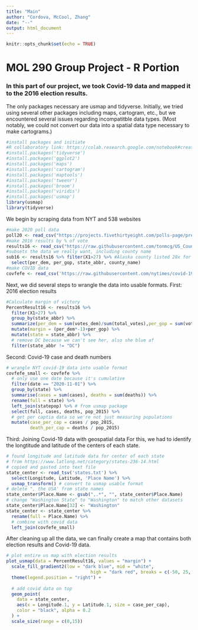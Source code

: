 ```yaml
---
title: "Main"
author: "Cordova, McCool, Zhang"
date: "--"
output: html_document
---
```


```r
knitr::opts_chunk$set(echo = TRUE)
```
# MOL 290 Group Project - R Portion

### In this part of our project, we took Covid-19 data and mapped it to the 2016 election results.

The only packages necessary are usmap and tidyverse. Initially, we tried using several other packages including maps, cartogram, etc., but we encountered several issues regarding incompatitble data types. (Most notably, we could not convert our data into a spatial data type necessary to make cartograms.)
``` r
#install packages and initiate
#R collaboratory link: https://colab.research.google.com/notebook#create=true&language=r
#install.packages('tidyverse')
#install.packages('ggplot2')
#install.packages('maps')
#install.packages('cartogram')
#install.packages('maptools')
#install.packages('tweenr')
#install.packages('broom')
#install.packages('viridis')
#install.packages('usmap')
library(usmap)
library(tidyverse)
```

We begin by scraping data from NYT and 538 websites 
``` r
#make 2020 poll data
poll20 <- read_csv("https://projects.fivethirtyeight.com/polls-page/president_polls.csv")
#make 2016 results by % of vote
results16 <- read_csv("https://raw.githubusercontent.com/tonmcg/US_County_Level_Election_Results_08-16/master/2016_US_County_Level_Presidential_Results.csv")
#subsets the data we really want, including county name
sub16 <- results16 %>% filter(X1>27) %>% #Alaska county listed 28x for some reason, removes excess
  select(per_dem, per_gop, state_abbr, county_name)
#make COVID data
covfefe <- read_csv('https://raw.githubusercontent.com/nytimes/covid-19-data/master/us-counties.csv') 
```

Next, we did several steps to wrangle the data into usable formats.
First: 2016 election results
``` r
#Calculate margin of victory
PercentResult16 <- results16 %>% 
  filter(X1>27) %>%
  group_by(state_abbr) %>% 
  summarize(per_dem = sum(votes_dem)/sum(total_votes),per_gop = sum(votes_gop)/sum(total_votes)) %>% 
  mutate(margin = (per_dem*-1)+per_gop) %>% 
  mutate(state = state_abbr) %>% 
  # remove DC because we can't see her, also she blue af
  filter(state_abbr != "DC")
```

Second: Covid-19 case and death numbers
```r
# wrangle NYT covid-19 data into usable format
covfefe_small <- covfefe %>% 
  # only use one date because it's cumulative
  filter(date == "2020-11-01") %>% 
  group_by(state) %>% 
  summarise(cases = sum(cases), deaths = sum(deaths)) %>% 
  rename(full = state) %>% 
  left_join(statepop) %>% # from usmap package
  select(full, cases, deaths, pop_2015) %>% 
  # get per captia data so we're not just measuring populations
  mutate(case_per_cap = cases / pop_2015, 
         death_per_cap = deaths / pop_2015)
```

Third: Joining Covid-19 data with geospatial data
For this, we had to identify the longtitude and latitude of the centers of each state.
``` r
# found longitude and latitude data for center of each state
# from https://www.latlong.net/category/states-236-14.html
# copied and pasted into text file
state_center <- read_tsv('states.txt') %>% 
  select(Longitude, Latitude, 'Place Name') %>% 
  usmap_transform() # convert to usmap usable format
# delete ", the USA' from state names
state_center$Place.Name <- gsub(",.*", "", state_center$Place.Name)
# change "Washington State" to "Washington" to match other datasets
state_center$Place.Name[32] <- "Washington"
state_center <- state_center %>% 
  rename(full = Place.Name) %>% 
  # combine with covid data
  left_join(covfefe_small)
```

After cleaning up all the data, we can finally create a map that contains both election results and Covid-19 data.
```r
# plot entire us map with election results
plot_usmap(data = PercentResult16, values = "margin") + 
  scale_fill_gradient2(low = "dark blue", mid = "white",
                                high = "dark red", breaks = c(-50, 25, 0, 25, 50)) +
  theme(legend.position = "right") +
  
  # add covid data on top
  geom_point(
    data = state_center,
    aes(x = Longitude.1, y = Latitude.1, size = case_per_cap),
    color = "black", alpha = 0.2
  ) +
  scale_size(range = c(0,15))
```
